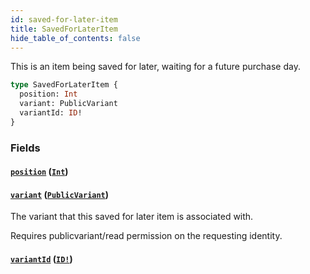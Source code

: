 ```yaml
---
id: saved-for-later-item
title: SavedForLaterItem
hide_table_of_contents: false
---
```



This is an item being saved for later, waiting for a future purchase day.

```graphql
type SavedForLaterItem {
  position: Int
  variant: PublicVariant
  variantId: ID!
}
```


### Fields

#### [`position`](#) ([`Int`](/developers/demandhq-apis/storefront-api/graphql/reference/scalars/int))




#### [`variant`](#) ([`PublicVariant`](/developers/demandhq-apis/storefront-api/graphql/reference/objects/public-variant))

The variant that this saved for later item is associated with.
            
Requires publicvariant/read permission on the requesting identity.


#### [`variantId`](#) ([`ID!`](/developers/demandhq-apis/storefront-api/graphql/reference/scalars/id))






